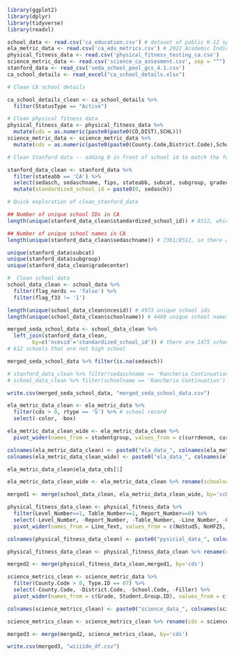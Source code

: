 ```r
library(ggplot2)
library(dplyr)
library(tidyverse)
library(readxl)
```

```r
school_data <- read.csv('ca_education.csv') # dataset of public K-12 spending by school
ela_metric_data <- read.csv('ca_edu_metrics.csv') # 2022 Academic Indicator (English Language Arts/Literacy) Data File
physical_fitness_data <- read.csv('physical_fitness_testing_ca.csv')
science_metric_data <- read.csv('science_ca_assesment.csv', sep = "^")
stanford_data <- read_csv('seda_school_pool_gcs_4.1.csv')
ca_school_details <- read_excel("ca_school_details.xlsx")

```

```r
# Clean CA school details

ca_school_details_clean <- ca_school_details %>%
  filter(StatusType == "Active")
```


```r
# Clean physical fitness data
physical_fitness_data <- physical_fitness_data %>%
  mutate(cds = as.numeric(paste0(paste0(CO,DIST),SCHL)))
science_metric_data <- science_metric_data %>%
  mutate(cds = as.numeric(paste0(paste0(County.Code,District.Code),School.Code)))
```

```r
# Clean Stanford data -- adding 0 in front of school id to match the format of the school dataset

stanford_data_clean <- stanford_data %>% 
  filter(stateabb == 'CA') %>% 
  select(sedasch, sedaschname, fips, stateabb, subcat, subgroup, gradecenter, gap, contains("avg"), -ends_with("se")) %>%
  mutate(standardized_school_id = paste0(0, sedasch))

# Quick exploration of clean_stanford_data

## Number of unique school IDs in CA
length(unique(stanford_data_clean$standardized_school_id)) # 8512, which is also the number of observations

## Number of unique school names in CA
length(unique(stanford_data_clean$sedaschname)) # 7361/8512, so there are overlapping school names

unique(stanford_data$subcat)
unique(stanford_data$subgroup)
unique(stanford_data_clean$gradecenter)

```



```r
#  Clean school data
school_data_clean <- school_data %>%
  filter(flag_nerds == 'false') %>%
  filter(flag_f33 != '1')

length(unique(school_data_clean$ncesid)) # 4973 unique school ids
length(unique(school_data_clean$schoolname)) # 4460 unique school names

```


```r
merged_seda_school_data <- school_data_clean %>% 
  left_join(stanford_data_clean, 
        by=c('ncesid'='standardized_school_id')) # there are 1475 schools in school_data_clean that are not matched with stanford_data_clean
# k12 schools that are not high school

merged_seda_school_data %>% filter(is.na(sedasch))

# stanford_data_clean %>% filter(sedaschname == 'Rancheria Continuation')
# school_data_clean %>% filter(schoolname == 'Rancheria Continuation')

write.csv(merged_seda_school_data, "merged_seda_school_data.csv")
```



```r
ela_metric_data_clean <- ela_metric_data %>%
  filter(cds > 0, rtype == 'S') %>% # school record
  select(-color, -box)

ela_metric_data_clean_wide <- ela_metric_data_clean %>%
  pivot_wider(names_from = studentgroup, values_from = c(currdenom, currstatus, priordenom, priorstatus, change, statuslevel, changelevel, curradjustment, prioradjustment))

colnames(ela_metric_data_clean) <- paste0("ela_data_", colnames(ela_metric_data_clean))
colnames(ela_metric_data_clean_wide) <- paste0("ela_data_", colnames(ela_metric_data_clean_wide))

ela_metric_data_clean$ela_data_cds[1]

ela_metric_data_clean_wide <- ela_metric_data_clean %>% rename(schoolname = ela_data_schoolname, cds = ela_data_cds)

merged1 <- merge(school_data_clean, ela_metric_data_clean_wide, by='schoolname')

physical_fitness_data_clean <- physical_fitness_data %>%
  filter(Level_Number==1, Table_Number==1, Report_Number==0) %>%
  select(-Level_Number, -Report_Number, -Table_Number, -Line_Number, -ChrtNum) %>%
  pivot_wider(names_from = Line_Text, values_from = c(NoStud5, NoHFZ5, Perc5a, Perc5b, Perc5c, NoStud7, NoHFZ7, Perc7a, Perc7b, Perc7c, NoStud9, NoHFZ9, Perc9a, Perc9b, Perc9c))

colnames(physical_fitness_data_clean) <- paste0("pysicial_data_", colnames(physical_fitness_data_clean))

physical_fitness_data_clean <- physical_fitness_data_clean %>% rename(cds = pysicial_data_cds)

merged2 <- merge(physical_fitness_data_clean,merged1, by='cds')

science_metrics_clean <- science_metric_data %>%
  filter(County.Code > 0, Type.ID == 07) %>%
  select(-County.Code, -District.Code, -School.Code, -Filler) %>%
  pivot_wider(names_from = c(Grade, Student.Group.ID), values_from = c(Total.Tested.at.Reporting.Level, Students.Enrolled, Students.Tested, Mean.Scale.Score, Percentage.Standard.Exceeded, Percentage.Standard.Met, Percentage.Standard.Met.and.Above, Percentage.Standard.Nearly.Met, Percentage.Standard.Not.Met, Students.with.Scores, Life.Sciences.Domain.Percent.Below.Standard, Life.Sciences.Domain.Percent.Near.Standard, Life.Sciences.Domain.Percent.Above.Standard, Physical.Sciences.Domain.Percent.Below.Standard, Physical.Sciences.Domain.Percent.Near.Standard, Physical.Sciences.Domain.Percent.Above.Standard, Earth.and.Space.Sciences.Domain.Percent.Below.Standard, Earth.and.Space.Sciences.Domain.Percent.Near.Standard, Earth.and.Space.Sciences.Domain.Percent.Above.Standard))

colnames(science_metrics_clean) <- paste0("science_data_", colnames(science_metrics_clean))

science_metrics_clean <- science_metrics_clean %>% rename(cds = science_data_cds)

merged3 <- merge(merged2, science_metrics_clean, by='cds')

```

```r
write.csv(merged3, "wiiiide_df.csv")
```
